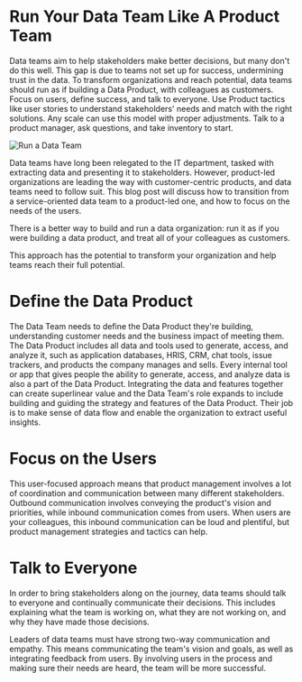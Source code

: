 # Run Your Data Team Like A Product Team

Data teams aim to help stakeholders make better decisions, but many don't do this well. 
This gap is due to teams not set up for success, undermining trust in the data. 
To transform organizations and reach potential, data teams should run as if building
a Data Product, with colleagues as customers. Focus on users, define success, and talk
to everyone. Use Product tactics like user stories to understand stakeholders' needs and
match with the right solutions. Any scale can use this model with proper adjustments. 
Talk to a product manager, ask questions, and take inventory to start.

![Run a Data Team](./images/run-data-team.png)

Data teams have long been relegated to the IT department, 
tasked with extracting data and presenting it to stakeholders. 
However, product-led organizations are leading the way with customer-centric products, 
and data teams need to follow suit. 
This blog post will discuss how to transition from a service-oriented data team to
a product-led one, and how to focus on the needs of the users.

There is a better way to build and run a data organization: 
run it as if you were building a data product, and treat all of your colleagues as customers. 

This approach has the potential to transform your organization and help teams reach their full potential.

# Define the Data Product

The Data Team needs to define the Data Product they're building, understanding customer needs and the business impact of meeting them. The Data Product includes all data and tools used to generate, access, and analyze it, such as application databases, HRIS, CRM, chat tools, issue trackers, and products the company manages and sells. Every internal tool or app that gives people the ability to generate, access, and analyze data is also a part of the Data Product. Integrating the data and features together can create superlinear value and the Data Team's role expands to include building and guiding the strategy and features of the Data Product. Their job is to make sense of data flow and enable the organization to extract useful insights.

# Focus on the Users

This user-focused approach means that product management involves a lot of coordination and communication between many different stakeholders. Outbound communication involves conveying the product's vision and priorities, while inbound communication comes from users. When users are your colleagues, this inbound communication can be loud and plentiful, but product management strategies and tactics can help.

# Talk to Everyone

In order to bring stakeholders along on the journey, data teams should talk to everyone and continually communicate their decisions. This includes explaining what the team is working on, what they are not working on, and why they have made those decisions.

Leaders of data teams must have strong two-way communication and empathy. This means communicating the team's vision and goals, as well as integrating feedback from users. By involving users in the process and making sure their needs are heard, the team will be more successful.

